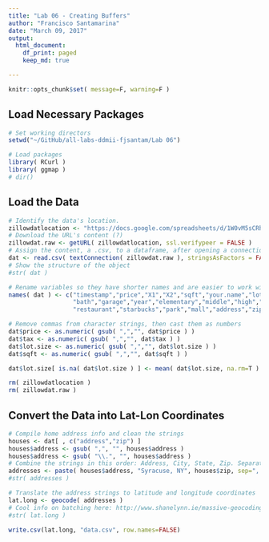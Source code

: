 ```yaml
---
title: "Lab 06 - Creating Buffers"
author: "Francisco Santamarina"
date: "March 09, 2017"
output:
  html_document:
    df_print: paged
    keep_md: true

---
```


```r
knitr::opts_chunk$set( message=F, warning=F )
```

## Load Necessary Packages

```r
# Set working directors
setwd("~/GitHub/all-labs-ddmii-fjsantam/Lab 06")

# Load packages
library( RCurl )
library( ggmap )
# dir()
```



## Load the Data

```r
# Identify the data's location. 
zillowdatlocation <- "https://docs.google.com/spreadsheets/d/1W0vM5sCRhZjkQh6A0WGV8j1rhQAjecCrQW7PguHft-E/pub?gid=1989082857&single=true&output=csv"
# Download the URL's content (?)
zillowdat.raw <- getURL( zillowdatlocation, ssl.verifypeer = FALSE )
# Assign the content, a .csv, to a dataframe, after opening a connection to a text file
dat <- read.csv( textConnection( zillowdat.raw ), stringsAsFactors = FALSE )
# Show the structure of the object
#str( dat )

# Rename variables so they have shorter names and are easier to work with
names( dat ) <- c("timestamp","price","X1","X2","sqft","your.name","lot.size","beds",
                  "bath","garage","year","elementary","middle","high","walk","tax","highway",
                  "restaurant","starbucks","park","mall","address","zip","tract" )

# Remove commas from character strings, then cast them as numbers
dat$price <- as.numeric( gsub( ",","", dat$price ) )
dat$tax <- as.numeric( gsub( ",","", dat$tax ) )
dat$lot.size <- as.numeric( gsub( ",","", dat$lot.size ) )
dat$sqft <- as.numeric( gsub( ",","", dat$sqft ) )

dat$lot.size[ is.na( dat$lot.size ) ] <- mean( dat$lot.size, na.rm=T )

rm( zillowdatlocation )
rm( zillowdat.raw )
```


## Convert the Data into Lat-Lon Coordinates

```r
# Compile home address info and clean the strings
houses <- dat[ , c("address","zip") ]
houses$address <- gsub( ",", "", houses$address )
houses$address <- gsub( "\\.", "", houses$address )
# Combine the strings in this order: Address, City, State, Zip. Separate with comma and space
addresses <- paste( houses$address, "Syracuse, NY", houses$zip, sep=", " )
#str( addresses )

# Translate the address strings to latitude and longitude coordinates
lat.long <- geocode( addresses )
# Cool info on batching here: http://www.shanelynn.ie/massive-geocoding-with-r-and-google-maps/
#str( lat.long )

write.csv(lat.long, "data.csv", row.names=FALSE)
```